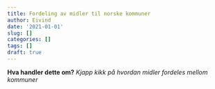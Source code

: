 ```yaml
---
title: Fordeling av midler til norske kommuner
author: Eivind
date: '2021-01-01'
slug: []
categories: []
tags: []
draft: true
---
```


__Hva handler dette om?__ _Kjapp kikk på hvordan midler fordeles mellom kommuner_

